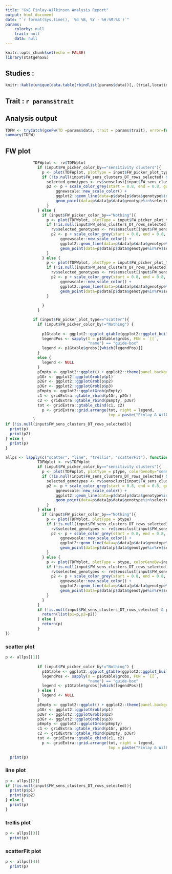 ```yaml
---
title: "GxE Finlay-Wilkinson Analysis Report"
output: html_document
date: "`r format(Sys.time(), '%d %B, %Y - %H:%M:%S')`"
params: 
    colorby: null
    trait: null
    data: null
---
```


```r
knitr::opts_chunk$set(echo = FALSE)
library(statgenGxE)
```

## Studies :
```r
knitr::kable(unique(data.table(rbindlist(params$data))[,.(trial,locationName,studyDbId,studyName)]))
```

## Trait : `r params$trait`
## Analysis output
```r
TDFW <- tryCatch(gxeFw(TD =params$data, trait = params$trait), error=function(e) e)
summary(TDFW)
```

## FW plot
```r
            TDFWplot <- rv$TDFWplot
              if (input$FW_picker_color_by=="sensitivity clusters"){
                p <- plot(TDFWplot, plotType = input$FW_picker_plot_type, colorGenoBy="sensitivity_cluster")
                if (!is.null(input$FW_sens_clusters_DT_rows_selected) & input$FW_picker_plot_type=="line"){
                  selected_genotypes <- rv$sensclust[input$FW_sens_clusters_DT_rows_selected,]$genotype
                  p2 <- p + scale_color_grey(start = 0.8, end = 0.8, guide = "none") +
                      ggnewscale::new_scale_color() + 
                      ggplot2::geom_line(data=p$data[p$data$genotype%in%selected_genotypes,], aes(y = fitted, color=genotype), size=2) + 
                      geom_point(data=p$data[p$data$genotype%in%selected_genotypes,], aes(color=genotype), size=3)
                  }
              } else {
                if (input$FW_picker_color_by=="Nothing"){
                  p <- plot(TDFWplot, plotType = input$FW_picker_plot_type)
                  if (!is.null(input$FW_sens_clusters_DT_rows_selected) & input$FW_picker_plot_type=="line"){
                    rv$selected_genotypes <- rv$sensclust[input$FW_sens_clusters_DT_rows_selected,]$genotype
                    p2 <- p + scale_color_grey(start = 0.8, end = 0.8, guide = "none") +
                        ggnewscale::new_scale_color() + 
                        ggplot2::geom_line(data=p$data[p$data$genotype%in%rv$selected_genotypes,], aes(y = fitted, color=genotype), size=2) + 
                        geom_point(data=p$data[p$data$genotype%in%rv$selected_genotypes,], aes(color=genotype), size=3)
                  }
                } else {
                  p <- plot(TDFWplot, plotType = input$FW_picker_plot_type, colorGenoBy=input$FW_picker_color_by)
                  if (!is.null(input$FW_sens_clusters_DT_rows_selected) & input$FW_picker_plot_type=="line"){
                    rv$selected_genotypes <- rv$sensclust[input$FW_sens_clusters_DT_rows_selected,]$genotype
                    p2 <- p + scale_color_grey(start = 0.8, end = 0.8, guide = "none") +
                        ggnewscale::new_scale_color() + 
                        ggplot2::geom_line(data=p$data[p$data$genotype%in%rv$selected_genotypes,], aes(y = fitted, color=genotype), size=2) + 
                        geom_point(data=p$data[p$data$genotype%in%rv$selected_genotypes,], aes(color=genotype), size=3)
                  }
                  
                }
              }
```
```r
            if (input$FW_picker_plot_type=="scatter"){
              if (input$FW_picker_color_by!="Nothing") {
                
                p1Gtable <- ggplot2::ggplot_gtable(ggplot2::ggplot_build(p$p1 + ggplot2::theme(legend.position = "right")))
                legendPos <- sapply(X = p1Gtable$grobs, FUN = `[[`, 
                                    "name") == "guide-box"
                legend <- p1Gtable$grobs[[which(legendPos)]]
              }
              else {
                legend <- NULL
              }
              pEmpty <- ggplot2::ggplot() + ggplot2::theme(panel.background = ggplot2::element_blank())
              p1Gr <- ggplot2::ggplotGrob(p$p1)
              p2Gr <- ggplot2::ggplotGrob(p$p2)
              p3Gr <- ggplot2::ggplotGrob(p$p3)
              pEmpty <- ggplot2::ggplotGrob(pEmpty)
              c1 <- gridExtra::gtable_rbind(p1Gr, p2Gr)
              c2 <- gridExtra::gtable_rbind(pEmpty, p3Gr)
              tot <- gridExtra::gtable_cbind(c1, c2)
                p <- gridExtra::grid.arrange(tot, right = legend, 
                                             top = paste("Finlay & Wilkinson analysis for", input$picker_trait))
            }
if (!is.null(input$FW_sens_clusters_DT_rows_selected)){
  print(p)
  print(p2)
} else {
  print(p)
}
```


```r
allps <- lapply(c("scatter", "line", "trellis", "scatterFit"), function(ptype){
              TDFWplot <- rv$TDFWplot
              if (input$FW_picker_color_by=="sensitivity clusters"){
                p <- plot(TDFWplot, plotType = ptype, colorGenoBy="sensitivity_cluster")
                if (!is.null(input$FW_sens_clusters_DT_rows_selected) & ptype=="line"){
                  selected_genotypes <- rv$sensclust[input$FW_sens_clusters_DT_rows_selected,]$Genotype
                  p2 <- p + scale_color_grey(start = 0.8, end = 0.8, guide = "none") +
                      ggnewscale::new_scale_color() + 
                      ggplot2::geom_line(data=p$data[p$data$genotype%in%selected_genotypes,], aes(y = fitted, color=genotype), size=2) + 
                      geom_point(data=p$data[p$data$genotype%in%selected_genotypes,], aes(color=genotype), size=3)
                  }
              } else {
                if (input$FW_picker_color_by=="Nothing"){
                  p <- plot(TDFWplot, plotType = ptype)
                  if (!is.null(input$FW_sens_clusters_DT_rows_selected) & ptype=="line"){
                    rv$selected_genotypes <- rv$sensclust[input$FW_sens_clusters_DT_rows_selected,]$Genotype
                    p2 <- p + scale_color_grey(start = 0.8, end = 0.8, guide = "none") +
                        ggnewscale::new_scale_color() + 
                        ggplot2::geom_line(data=p$data[p$data$genotype%in%rv$selected_genotypes,], aes(y = fitted, color=genotype), size=2) + 
                        geom_point(data=p$data[p$data$genotype%in%rv$selected_genotypes,], aes(color=genotype), size=3)
                  }
                } else {
                  p <- plot(TDFWplot, plotType = ptype, colorGenoBy=input$FW_picker_color_by)
                  if (!is.null(input$FW_sens_clusters_DT_rows_selected) & ptype=="line"){
                    rv$selected_genotypes <- rv$sensclust[input$FW_sens_clusters_DT_rows_selected,]$Genotype
                    p2 <- p + scale_color_grey(start = 0.8, end = 0.8, guide = "none") +
                        ggnewscale::new_scale_color() + 
                        ggplot2::geom_line(data=p$data[p$data$genotype%in%rv$selected_genotypes,], aes(y = fitted, color=genotype), size=2) + 
                        geom_point(data=p$data[p$data$genotype%in%rv$selected_genotypes,], aes(color=genotype), size=3)
                  }
                }
              }
              if (!is.null(input$FW_sens_clusters_DT_rows_selected) & ptype=="line"){
                return(list(p1=p,p2=p2))
              } else {
                return(p)
              }
})

```
### scatter plot
```r
p <- allps[[1]]
            
              if (input$FW_picker_color_by!="Nothing") {
                p1Gtable <- ggplot2::ggplot_gtable(ggplot2::ggplot_build(p$p1 + ggplot2::theme(legend.position = "right")))
                legendPos <- sapply(X = p1Gtable$grobs, FUN = `[[`, 
                                    "name") == "guide-box"
                legend <- p1Gtable$grobs[[which(legendPos)]]
              } else {
                legend <- NULL
              }
              pEmpty <- ggplot2::ggplot() + ggplot2::theme(panel.background = ggplot2::element_blank())
              p1Gr <- ggplot2::ggplotGrob(p$p1)
              p2Gr <- ggplot2::ggplotGrob(p$p2)
              p3Gr <- ggplot2::ggplotGrob(p$p3)
              pEmpty <- ggplot2::ggplotGrob(pEmpty)
              c1 <- gridExtra::gtable_rbind(p1Gr, p2Gr)
              c2 <- gridExtra::gtable_rbind(pEmpty, p3Gr)
              tot <- gridExtra::gtable_cbind(c1, c2)
                p <- gridExtra::grid.arrange(tot, right = legend, 
                                             top = paste("Finlay & Wilkinson analysis for", input$picker_trait))
            
  print(p)
```

### line plot
```r
p <- allps[[2]]
if (!is.null(input$FW_sens_clusters_DT_rows_selected)){
  print(p$p1)
  print(p$p2)
} else {
  print(p)
}
```

### trellis plot
```r
p <- allps[[3]]
  print(p)
```

### scatterFit plot
```r
p <- allps[[4]]
  print(p)
```